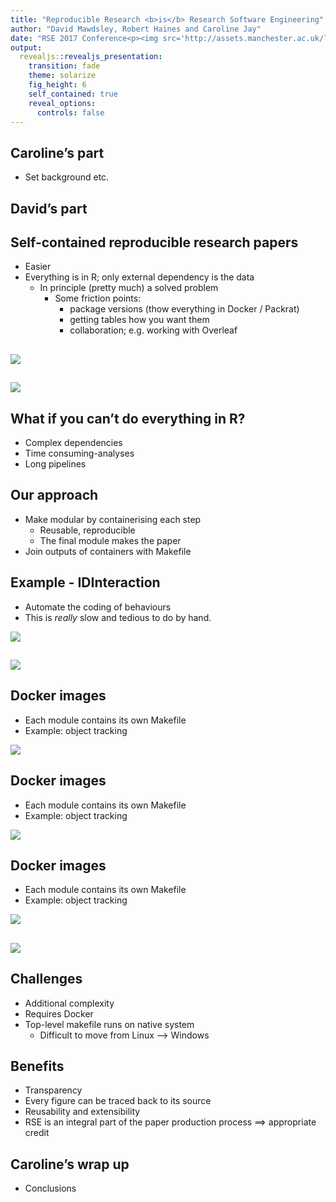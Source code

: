 ```yaml
---
title: "Reproducible Research <b>is</b> Research Software Engineering"
author: "David Mawdsley, Robert Haines and Caroline Jay"
date: "RSE 2017 Conference<p><img src='http://assets.manchester.ac.uk/logos/hi-res/TAB_UNI_MAIN_logo/White_backgrounds/TAB_col_white_background.png' style='border:0px solid black' width='50%'></p>"
output: 
  revealjs::revealjs_presentation:
    transition: fade
    theme: solarize
    fig_height: 6
    self_contained: true
    reveal_options:
      controls: false
---
```


## Caroline's part

* Set background etc.

## David's part

[](Section aim: To explain the idea of knitr++; the benefits and challenges.)

## Self-contained reproducible research papers

* Easier 
* Everything is in R; only external dependency is the data
  + In principle (pretty much) a solved problem
    + Some friction points:
      + package versions (thow everything in Docker / Packrat)
      [](Docker would be safer, since some packages call external libraries)
      + getting tables how you want them
      + collaboration; e.g. working with Overleaf

## 

![](figs/ExamplePaperSource.png)

##

![](figs/ExamplePaper.png)



## What if you can't do everything in R?  

* Complex dependencies
* Time consuming-analyses
* Long pipelines

## Our approach

* Make modular by containerising each step
  + Reusable, reproducible
  + The final module makes the paper
* Join outputs of containers with Makefile


## Example - IDInteraction

- Automate the coding of behaviours
- This is _really_ slow and tedious to do by hand.

![](figs/P07ScreenTablet.jpg) 

##

![](figs/WorkflowPipeline.png)


## Docker images
- Each module contains its own Makefile
- Example: object tracking
   
[](Discuss aim of experiment, data source, processing workflow)

![](figs/ObjectTracking0.png)


## Docker images {data-transition="none"}
- Each module contains its own Makefile
- Example: object tracking
   
[](Discuss aim of experiment, data source, processing workflow)

![](figs/ObjectTracking1.png)

## Docker images {data-transition="none"}

- Each module contains its own Makefile
- Example: object tracking
   

![](figs/ObjectTracking2.png)

##

![](figs/WorkflowContainers.png)

[](Each module is self-contained; can use different versions of libraries, e.g. OpenCV)  

## Challenges

* Additional complexity
* Requires Docker
* Top-level makefile runs on native system
  + Difficult to move from Linux --> Windows


## Benefits
* Transparency
* Every figure can be traced back to its source
* Reusability and extensibility
* RSE is an integral part of the paper production process ==> appropriate credit



[](Good figures to include:  Heath Robinson or Wallis and Gromit contraption?)
  
[](Abstract below - this won't appear in the presentation)
[](Good software engineering practice improves the robustness of the toolchain. A logical extension of this is to treat the manuscript itself as an integrated part of the software project. Tools such as Knitr allow us to include the code that produces the results of our analysis in the LaTeX source of the manuscript.)

[](Through a case study, we explain how we have done this, using a combination of Makefiles, Docker images and Knitr. We will discuss some of the challenges in this approach, such as managing complex software dependencies and scripting our analysis steps.)


## Caroline's wrap up

* Conclusions
